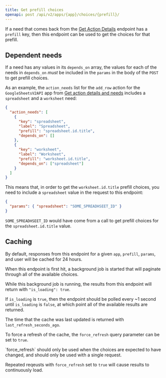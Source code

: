 ```yaml
---
title: Get prefill choices
openapi: post /api/v2/apps/{app}/choices/{prefill}/
---
```


If a need that comes back from the [Get Action Details](/ai-actions/how-tos/action-info/action-details) endpoint has a `prefill` key, then this endpoint can be used to get the choices for that prefill.

## Dependent needs

If a need has any values in its `depends_on` array, the values for each of the needs in `depends_on` _must_ be included in the `params` in the body of the `POST` to get prefill choices.

As an example, the `action_needs` list for the `add_row` action for the `GoogleSheetsV2API` app from [Get action details and needs](/ai-actions/how-tos/action-info/action-details) includes a `spreadsheet` and a `worksheet` need:

```json
{
  "action_needs": [
    {
      "key": "spreadsheet",
      "label": "Spreadsheet",
      "prefill": "spreadsheet.id.title",
      "depends_on": []
    },
    {
      "key": "worksheet",
      "label": "Worksheet",
      "prefill": "worksheet.id.title",
      "depends_on": ["spreadsheet"]
    }
  ]
}
```

This means that, in order to get the `worksheet.id.title` prefill choices, you need to include a `spreadsheet` value in the request to this endpoint:

```json
{
  "params": { "spreadsheet": "SOME_SPREADHSEET_ID" }
}
```

`SOME_SPREADHSEET_ID` would have come from a call to get prefill choices for the `spreadsheet.id.title` value.

## Caching

By default, responses from this endpoint for a given `app`, `prefill`, `params`, and user will be cached for 24 hours.

When this endpoint is first hit, a background job is started that will paginate through all of the available choices.

While this background job is running, the results from this endpoint will return with `"is_loading": true`.

If `is_loading` is `true`, then the endpoint should be polled every ~1 second until `is_loading` is `false`, at which point all of the available results are returned.

The time that the cache was last updated is returned with `last_refresh_seconds_ago`.

To force a refresh of the cache, the `force_refresh` query parameter can be set to `true`.

<Warning>
`force_refresh` should only be used when the choices are expected to have changed, and should only be used with a single request.

Repeated reqeusts with `force_refresh` set to `true` will cause results to continuously load.

</Warning>
